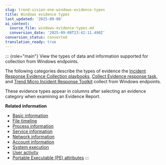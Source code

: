 ```yaml
---
slug: trend-vision-one-windows-evidence-types
title: Windows evidence types
last_updated: '2025-09-08'
ai_context:
  source_file: windows-evidence-types.md
  conversion_date: '2025-09-08T23:42:11.490Z'
conversion_status: converted
translation_ready: true
---
```


::: {role="main"}
View the types of data and information supported for collection from Windows endpoints.

The following categories describe the types of evidence the [Incident Response Evidence Collection playbooks](create-ir-collection-playbooks.mdx), [Collect Evidence response task](collect-evidence-task.mdx), and [Trend Micro Incident Response Toolkit](manual-evidence-collection.mdx) collect from Windows endpoints.

These evidence types appear in columns after selecting an evidence category when examining an Evidence Report.

**Related information**

- [Basic information](basic-information-windows.md "Learn about the types of evidence in the basic information category that the Incident Response Evidence Collection playbook, Collect Evidence task, and Trend Micro Incident Response Toolkit collect.")
- [File timeline](file-timeline-windows.md "Learn about the types of evidence in the file timeline category that the Incident Response Evidence Collection playbook, Collect Evidence task, and Trend Micro Incident Response Toolkit collect.")
- [Process information](process-information-windows.md "Learn about the types of evidence in the process information category that the Incident Response Evidence Collection playbook, Collect Evidence task, and Trend Micro Incident Response Toolkit collect.")
- [Service information](service-information-windows.md "Learn about the types of evidence in the service information category that the Incident Response Evidence Collection playbook, Collect Evidence task, and Trend Micro Incident Response Toolkit collect.")
- [Network information](network-information-windows.md "Learn about the types of evidence in the network information category that the Incident Response Evidence Collection playbook, Collect Evidence task, and Trend Micro Incident Response Toolkit collect.")
- [Account information](account-information-windows.md "Learn about the types of evidence in the account information category that the Incident Response Evidence Collection playbook, Collect Evidence task, and Trend Micro Incident Response Toolkit collect.")
- [System execution](system-execution-windows.md "Learn about the types of evidence in the system execution category that the Incident Response Evidence Collection playbook, Collect Evidence task, and Trend Micro Incident Response Toolkit collect.")
- [User activity](user-activity-windows.md "Learn about the types of evidence in the user activity category that the Incident Response Evidence Collection playbook, Collect Evidence task, and Trend Micro Incident Response Toolkit collect.")
- [Portable Executable (PE) attributes](portable-executable-pe-attributes.md "Learn about the attributes embedded within Portable Executable (PE) files the Incident Response Evidence Collection playbook, Collect Evidence task, and Trend Micro Incident Response Toolkit collect.")
:::
